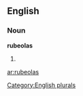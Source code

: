 ==English==

===Noun===
'''rubeolas'''

# {{plural of|[[rubeola]]}}

[[Category:English plurals]]

[[ar:rubeolas]]